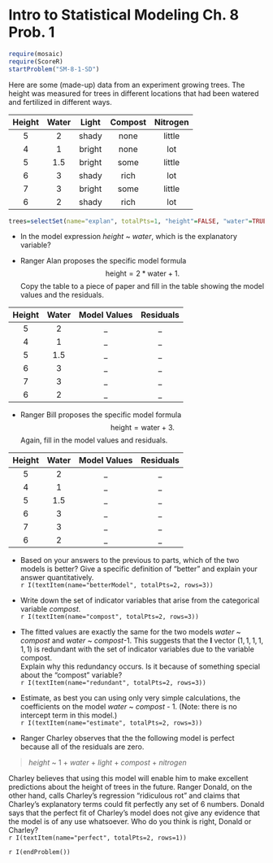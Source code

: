 Intro to Statistical Modeling Ch. 8 Prob. 1
========================================================
```r
require(mosaic)
require(ScoreR)
startProblem("SM-8-1-SD")
```
Here are some (made-up) data from an experiment growing trees.  The height was measured for trees in different locations that had been watered and fertilized in different ways.

Height | Water | Light | Compost | Nitrogen 
:----:|:----:|:----:|:----:|:----:
5 | 2 | shady | none | little 
4 | 1 | bright | none | lot 
5 | 1.5 | bright | some | little
6 | 3 | shady | rich | lot
7 | 3 | bright | some | little 
6 | 2 | shady | rich | lot 


```r
trees=selectSet(name="explan", totalPts=1, "height"=FALSE, "water"=TRUE, "light"=FALSE, "compost"=FALSE, "Can't tell from this information."=FALSE)
```
* In the model expression *height* ~ *water*, which is the explanatory variable? 

* Ranger Alan proposes the specific model formula $$\mbox{height} = 
2*\mbox{water} + 1.$$ Copy the table to a piece of paper and fill in the table showing the model values and the residuals.

Height | Water | Model Values | Residuals
:----:|:----:|:----:|:----:
5 | 2 | _ | _
4 | 1 | _ | _
5 | 1.5 | _ | _
6 | 3 | _ | _
7 | 3 | _ | _
6 | 2| _ | _


* Ranger Bill proposes the specific model formula $$\mbox{height} =
\mbox{water} + 3.$$  Again, fill in the model values and residuals.

Height | Water | Model Values | Residuals
:----:|:----:|:----:|:----:
5 | 2 | _ | _
4 | 1 | _ | _
5 | 1.5 | _ | _
6 | 3 | _ | _
7 | 3 | _ | _
6 | 2 | _ | _

* Based on your answers to the previous to parts, which of the two models is better?  Give a specific definition of "better" and explain your answer quantitatively.     
`r I(textItem(name="betterModel", totalPts=2, rows=3))`

* Write down the set of indicator variables that arise from the categorical variable *compost*.      
`r I(textItem(name="compost", totalPts=2, rows=3))`
 
* The fitted values are exactly the same for the two models *water* ~ *compost* and *water* ~ *compost*-1. This suggests that the **l** vector $(1,1,1,1,1,1)$ is redundant with the set of indicator variables due to the variable compost.  
Explain why this redundancy occurs.  Is it because of something special about the "compost" variable?     
`r I(textItem(name="redundant", totalPts=2, rows=3))`


* Estimate, as best you can using only very simple calculations,  the coefficients on the model *water* ~ *compost* - 1. (Note: there is no intercept term in this model.)     
`r I(textItem(name="estimate", totalPts=2, rows=3))`

* Ranger Charley observes that the the following model is perfect because all of the residuals are zero.

> *height* ~ 1 + *water* + *light* + *compost* + *nitrogen*

Charley believes that using this model will enable him to make excellent predictions  about the height of trees in the future. Ranger Donald, on the other hand, calls Charley's regression "ridiculous rot" and claims that Charley's explanatory terms could fit perfectly any set of 6 numbers.  Donald says that the perfect fit of Charley's model does not give any evidence that the model is of any use whatsoever.  Who do you think is right, Donald or Charley?     
`r I(textItem(name="perfect", totalPts=2, rows=1))`

`r I(endProblem())`